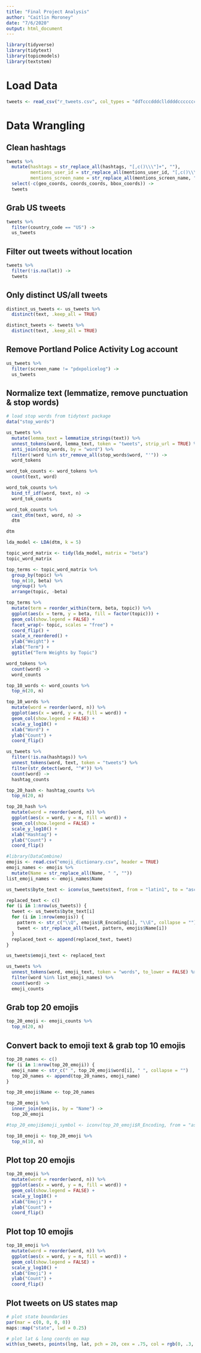 ```yaml
---
title: "Final Project Analysis"
author: "Caitlin Moroney"
date: "7/6/2020"
output: html_document
---
```


```r
library(tidyverse)
library(tidytext)
library(topicmodels)
library(textstem)
```

# Load Data

```r
tweets <- read_csv("r_tweets.csv", col_types = "ddTcccdddcllddddccccccccccccccccdcTcdddccdddccldcTcdddccdddcclccccccccccccccldddddTlcccccccdd")
```

# Data Wrangling

## Clean hashtags

```r
tweets %>%
  mutate(hashtags = str_replace_all(hashtags, "[,c()\\\"]+", ""),
         mentions_user_id = str_replace_all(mentions_user_id, "[,c()\\\"]+", ""),
         mentions_screen_name = str_replace_all(mentions_screen_name, "[,c()\\\"]+", "")) %>%
  select(-c(geo_coords, coords_coords, bbox_coords)) ->
  tweets
```

## Grab US tweets

```r
tweets %>%
  filter(country_code == "US") ->
  us_tweets
```

## Filter out tweets without location

```r
tweets %>%
  filter(!is.na(lat)) ->
  tweets
```

## Only distinct US/all tweets

```r
distinct_us_tweets <- us_tweets %>%
  distinct(text, .keep_all = TRUE)

distinct_tweets <- tweets %>%
  distinct(text, .keep_all = TRUE)
```

## Remove Portland Police Activity Log account

```r
us_tweets %>%
  filter(screen_name != "pdxpolicelog") ->
  us_tweets
``` 

## Normalize text (lemmatize, remove punctuation & stop words)

```r
# load stop words from tidytext package
data("stop_words")

us_tweets %>%
  mutate(lemma_text = lemmatize_strings(text)) %>%
  unnest_tokens(word, lemma_text, token = "tweets", strip_url = TRUE) %>%
  anti_join(stop_words, by = "word") %>%
  filter(!word %in% str_remove_all(stop_words$word, "'")) ->
  word_tokens

word_tok_counts <- word_tokens %>%
  count(text, word)

word_tok_counts %>%
  bind_tf_idf(word, text, n) ->
  word_tok_counts
```

```r
word_tok_counts %>%
  cast_dtm(text, word, n) ->
  dtm

dtm

lda_model <- LDA(dtm, k = 5)
```

```r
topic_word_matrix <- tidy(lda_model, matrix = "beta")
topic_word_matrix

top_terms <- topic_word_matrix %>%
  group_by(topic) %>%
  top_n(10, beta) %>%
  ungroup() %>%
  arrange(topic, -beta)
```

```r
top_terms %>%
  mutate(term = reorder_within(term, beta, topic)) %>%
  ggplot(aes(x = term, y = beta, fill = factor(topic))) +
  geom_col(show.legend = FALSE) +
  facet_wrap(~ topic, scales = "free") +
  coord_flip() +
  scale_x_reordered() +
  ylab("Weight") +
  xlab("Term") +
  ggtitle("Term Weights by Topic")
```

```r
word_tokens %>%
  count(word) ->
  word_counts

top_10_words <- word_counts %>%
  top_n(20, n)

top_10_words %>%
  mutate(word = reorder(word, n)) %>%
  ggplot(aes(x = word, y = n, fill = word)) +
  geom_col(show.legend = FALSE) +
  scale_y_log10() +
  xlab("Word") +
  ylab("Count") +
  coord_flip()
```

```r
us_tweets %>%
  filter(!is.na(hashtags)) %>%
  unnest_tokens(word, text, token = "tweets") %>%
  filter(str_detect(word, "^#")) %>%
  count(word) ->
  hashtag_counts

top_20_hash <- hashtag_counts %>%
  top_n(20, n)

top_20_hash %>%
  mutate(word = reorder(word, n)) %>%
  ggplot(aes(x = word, y = n, fill = word)) +
  geom_col(show.legend = FALSE) +
  scale_y_log10() +
  xlab("Hashtag") +
  ylab("Count") +
  coord_flip()
```

```r
#library(DataCombine)
emojis <- read.csv("emoji_dictionary.csv", header = TRUE)
emoji_names <- emojis %>%
  mutate(Name = str_replace_all(Name, " ", ""))
list_emoji_names <- emoji_names$Name

us_tweets$byte_text <- iconv(us_tweets$text, from = "latin1", to = "ascii", sub = "byte")
```

```r
replaced_text <- c()
for (i in 1:nrow(us_tweets)) {
  tweet <- us_tweets$byte_text[i]
  for (i in 1:nrow(emojis)) {
    pattern <- str_c("\\Q", emojis$R_Encoding[i], "\\E", collapse = "")
    tweet <- str_replace_all(tweet, pattern, emojis$Name[i])
  }
  replaced_text <- append(replaced_text, tweet)
}

us_tweets$emoji_text <- replaced_text
```

```r
us_tweets %>%
  unnest_tokens(word, emoji_text, token = "words", to_lower = FALSE) %>%
  filter(word %in% list_emoji_names) %>%
  count(word) ->
  emoji_counts
```

## Grab top 20 emojis

```r
top_20_emoji <- emoji_counts %>%
  top_n(20, n)
```

## Convert back to emoji text & grab top 10 emojis

```r
top_20_names <- c()
for (i in 1:nrow(top_20_emoji)) {
  emoji_name <- str_c(" ", top_20_emoji$word[i], " ", collapse = "")
  top_20_names <- append(top_20_names, emoji_name)
}

top_20_emoji$Name <- top_20_names

top_20_emoji %>%
  inner_join(emojis, by = "Name") ->
  top_20_emoji

#top_20_emoji$emoji_symbol <- iconv(top_20_emoji$R_Encoding, from = "ascii", to = "latin1", sub = "byte")

top_10_emoji <- top_20_emoji %>%
  top_n(10, n)
```

## Plot top 20 emojis
```r
top_20_emoji %>%
  mutate(word = reorder(word, n)) %>%
  ggplot(aes(x = word, y = n, fill = word)) +
  geom_col(show.legend = FALSE) +
  scale_y_log10() +
  xlab("Emoji") +
  ylab("Count") +
  coord_flip()
```

## Plot top 10 emojis
```r
top_10_emoji %>%
  mutate(word = reorder(word, n)) %>%
  ggplot(aes(x = word, y = n, fill = word)) +
  geom_col(show.legend = FALSE) +
  scale_y_log10() +
  xlab("Emoji") +
  ylab("Count") +
  coord_flip()
```
## Plot tweets on US states map

```r
# plot state boundaries
par(mar = c(0, 0, 0, 0))
maps::map("state", lwd = 0.25)

# plot lat & long coords on map
with(us_tweets, points(lng, lat, pch = 20, cex = .75, col = rgb(0, .3, .7, .75)))
```



